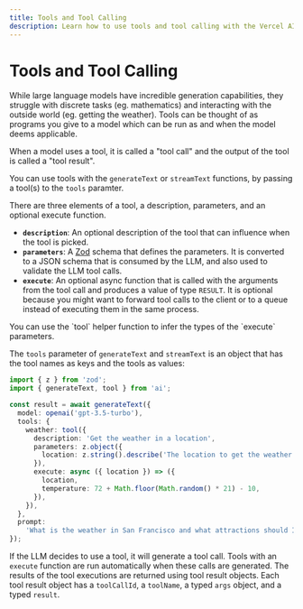 ```yaml
---
title: Tools and Tool Calling
description: Learn how to use tools and tool calling with the Vercel AI SDK.
---
```


# Tools and Tool Calling

While large language models have incredible generation capabilities, they struggle with discrete tasks (eg. mathematics) and interacting with the outside world (eg. getting the weather). Tools can be thought of as programs you give to a model which can be run as and when the model deems applicable.

<Note>
  When a model uses a tool, it is called a "tool call" and the output of the
  tool is called a "tool result".
</Note>

You can use tools with the `generateText` or `streamText` functions, by passing a tool(s) to the `tools` paramter.

There are three elements of a tool, a description, parameters, and an optional execute function.

- **`description`**: An optional description of the tool that can influence when the tool is picked.
- **`parameters`**: A [Zod](https://zod.dev/) schema that defines the parameters. It is converted to a JSON schema that is consumed by the LLM, and also used to validate the LLM tool calls.
- **`execute`**: An optional async function that is called with the arguments from the tool call and produces a value of type `RESULT`. It is optional because you might want to forward tool calls to the client or to a queue instead of executing them in the same process.

<Note>
  You can use the `tool` helper function to infer the types of the `execute`
  parameters.
</Note>

The `tools` parameter of `generateText` and `streamText` is an object that has the tool names as keys and the tools as values:

```ts highlight="6-17"
import { z } from 'zod';
import { generateText, tool } from 'ai';

const result = await generateText({
  model: openai('gpt-3.5-turbo'),
  tools: {
    weather: tool({
      description: 'Get the weather in a location',
      parameters: z.object({
        location: z.string().describe('The location to get the weather for'),
      }),
      execute: async ({ location }) => ({
        location,
        temperature: 72 + Math.floor(Math.random() * 21) - 10,
      }),
    }),
  },
  prompt:
    'What is the weather in San Francisco and what attractions should I visit?',
});
```

If the LLM decides to use a tool, it will generate a tool call. Tools with an `execute` function are run automatically when these calls are generated.
The results of the tool executions are returned using tool result objects.
Each tool result object has a `toolCallId`, a `toolName`, a typed `args` object, and a typed `result`.
